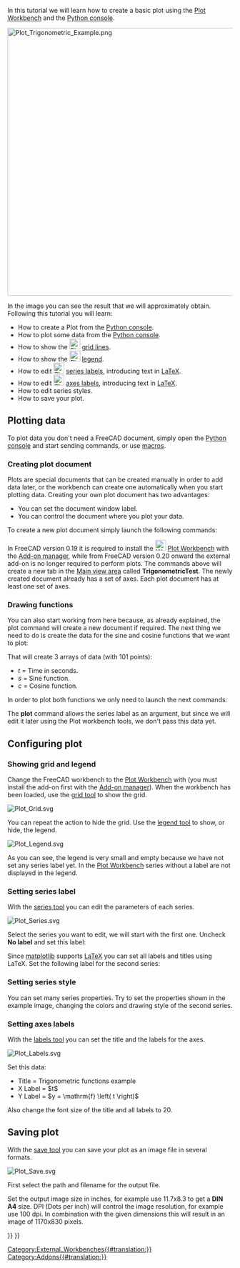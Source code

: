 <languages/>

{{TutorialInfo
|Topic=Plot Workbench Basic Tutorial
|Level=Beginner
|Time=
|Author=
|FCVersion=0.19
|Files=
}}

In this tutorial we will learn how to create a basic plot using the [[Plot_Workbench|Plot Workbench]] and the [[Python_console|Python console]]. 

[[Image:Plot_Trigonometric_Example.png|600px]]
{{Caption|Basic plot example}}

In the image you can see the result that we will approximately obtain. Following this tutorial you will learn:
* How to create a Plot from the [[Python_console|Python console]].
* How to plot some data from the [[Python_console|Python console]].
* How to show the [[Image:Plot_Grid.svg|24px]] [[Plot_Grid|grid lines]].
* How to show the [[Image:Plot_Legend.svg|24px]] [[Plot_Legend|legend]].
* How to edit [[Image:Plot_Series.svg|24px]] [[Plot_Series|series labels]], introducing text in [http://www.latex-project.org LaTeX].
* How to edit [[Image:Plot_Labels.svg|24px]] [[Plot_Labels|axes labels]], introducing text in [http://www.latex-project.org LaTeX].
* How to edit series styles.
* How to save your plot.

==Plotting data==

To plot data you don't need a FreeCAD document, simply open the [[Python_console|Python console]] and start sending commands, or use [[Macros|macros]].

===Creating plot document===

Plots are special documents that can be created manually in order to add data later, or the workbench can create one automatically when you start plotting data. Creating your own plot document has two advantages:
* You can set the document window label.
* You can control the document where you plot your data.

To create a new plot document simply launch the following commands:

{{Code|code=
try:
    from FreeCAD.Plot import Plot
except ImportError:
    from freecad.plot import Plot

Plot.figure("TrigonometricTest")
}}

In FreeCAD version 0.19 it is required to install the [[Image:Workbench_Plot.svg|24px]] [[Plot_Workbench|Plot Workbench]] with the [[Std_AddonMgr|Add-on manager]], while from FreeCAD version 0.20 onward the external add-on is no longer required to perform plots.
The commands above will create a new tab in the [[Main_view_area|Main view area]] called '''TrigonometricTest'''. The newly created document already has a set of axes. Each plot document has at least one set of axes.

===Drawing functions===

You can also start working from here because, as already explained, the plot command will create a new document if required. The next thing we need to do is create the data for the sine and cosine functions that we want to plot:

{{Code|code=
import math
t = range(0,101)
t = [tt/100.0 for tt in t]
s = [math.sin(2.0*math.pi*tt) for tt in t]
c = [math.cos(2.0*math.pi*tt) for tt in t]
}}

That will create 3 arrays of data (with 101 points):
* ''t'' = Time in seconds.
* ''s'' = Sine function.
* ''c'' = Cosine function.

In order to plot both functions we only need to launch the next commands:

{{Code|code=
Plot.plot(t,s)
Plot.plot(t,c)
}}

The '''plot''' command allows the series label as an argument, but since we will edit it later using the Plot workbench tools, we don't pass this data yet.

==Configuring plot==

===Showing grid and legend===

Change the FreeCAD workbench to the [[Plot_Workbench|Plot Workbench]] with {{MenuCommand|View → Workbench → Plot}} (you must install the add-on first with the [[Std_AddonMgr|Add-on manager]]). When the workbench has been loaded, use the [[Plot_Grid|grid tool]] to show the grid.

[[Image:Plot_Grid.svg‎]]
{{Caption|Show/hide grid tool icon}}

You can repeat the action to hide the grid. Use the [[Plot_Legend|legend tool]] to show, or hide, the legend.

[[Image:Plot_Legend.svg]]
{{Caption|Show/hide legend tool icon}}

As you can see, the legend is very small and empty because we have not set any series label yet. In the [[Plot_Workbench|Plot Workbench]] series without a label are not displayed in the legend.

===Setting series label===

With the [[Plot_Series|series tool]] you can edit the parameters of each series.

[[Image:Plot_Series.svg‎]]
{{Caption|Series configuration tool icon}}

Select the series you want to edit, we will start with the first one. Uncheck '''No label''' and set this label:

{{Code|code=
$y = \sin \left( 2 \pi t \right)$
}}

Since [http://matplotlib.org/ matplotlib] supports [http://www.latex-project.org LaTeX] you can set all labels and titles using LaTeX. Set the following label for the second series:

{{Code|code=
$y = \cos \left( 2 \pi t \right)$
}}

===Setting series style===

You can set many series properties. Try to set the properties shown in the example image, changing the colors and drawing style of the second series.

===Setting axes labels===

With the [[Plot_Labels|labels tool]] you can set the title and the labels for the axes.

[[Image:Plot_Labels.svg‎]]
{{Caption|Labels tool icon}}

Set this data:
* Title = Trigonometric functions example
* X Label = $t$
* Y Label = $y = \mathrm{f} \left( t \right)$

Also change the font size of the title and all labels to 20.

==Saving plot==

With the [[Plot_Save|save tool]] you can save your plot as an image file in several formats.

[[Image:Plot_Save.svg]]
{{Caption|Save tool icon}}

First select the path and filename for the output file.

Set the output image size in inches, for example use 11.7x8.3 to get a '''DIN A4''' size. DPI (Dots per inch) will control the image resolution, for example use 100 dpi. In combination with the given dimensions this will result in an image of 1170x830 pixels.


{{Plot_Tools_navi{{#translation:}}}}
{{Userdocnavi{{#translation:}}}}
[[Category:External_Workbenches{{#translation:}}]]
[[Category:Addons{{#translation:}}]]